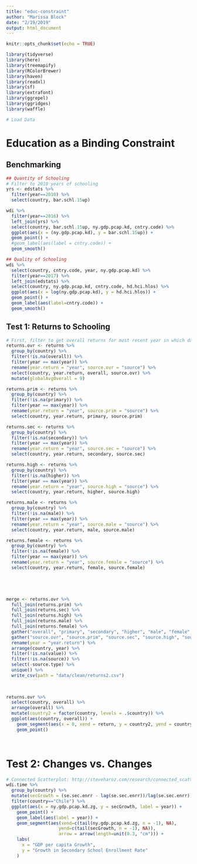 ```yaml
---
title: "educ-constraint"
author: "Marissa Block"
date: "2/19/2019"
output: html_document
---
```


```r
knitr::opts_chunk$set(echo = TRUE)
```

```r
library(tidyverse)
library(here)
library(treemapify)
library(RColorBrewer)
library(haven)
library(readxl)
library(sf)
library(extrafont)
library(ggrepel)
library(ggridges)
library(waffle)

# Load Data

```


# Education as a Binding Constraint


## Benchmarking
```r

## Quantity of Schooling
# Filter to 2010 years of schooling
yrs <- edstats %>%
  filter(year==2010) %>%
  select(country, bar.schl.15up)

wdi %>%
  filter(year==2016) %>%
  left_join(yrs) %>%
  select(country, bar.schl.15up, ny.gdp.pcap.kd, cntry.code) %>%
  ggplot(aes(x = (ny.gdp.pcap.kd), y = bar.schl.15up)) +
  geom_point() +
  #geom_label(aes(label = cntry.code)) +
  geom_smooth()

## Quality of Schooling
wdi %>%
  select(country, cntry.code, year, ny.gdp.pcap.kd) %>%
  filter(year==2017) %>%
  left_join(edstats) %>%
  select(country, ny.gdp.pcap.kd, cntry.code, hd.hci.hlos) %>%
  ggplot(aes(x = log(ny.gdp.pcap.kd), y = hd.hci.hlos)) +
  geom_point() +
  geom_label(aes(label=cntry.code)) +
  geom_smooth()
```

## Test 1: Returns to Schooling

```r
# First, filter to get overall returns for most recent year in which data is available
returns.ovr <- returns %>%
  group_by(country) %>%
  filter(!is.na(overall)) %>%
  filter(year == max(year)) %>%
  rename(year.return = "year", source.ovr = "source") %>%
  select(country, year.return, overall, source.ovr) %>%
  mutate(globalAvgOverall = 9)

returns.prim <- returns %>%
  group_by(country) %>%
  filter(!is.na(primary)) %>%
  filter(year == max(year)) %>%
  rename(year.return = "year", source.prim = "source") %>%
  select(country, year.return, primary, source.prim)

returns.sec <- returns %>%
  group_by(country) %>%
  filter(!is.na(secondary)) %>%
  filter(year == max(year)) %>%
  rename(year.return = "year", source.sec = "source") %>%
  select(country, year.return, secondary, source.sec)

returns.high <- returns %>%
  group_by(country) %>%
  filter(!is.na(higher)) %>%
  filter(year == max(year)) %>%
  rename(year.return = "year", source.high = "source") %>%
  select(country, year.return, higher, source.high)

returns.male <- returns %>%
  group_by(country) %>%
  filter(!is.na(male)) %>%
  filter(year == max(year)) %>%
  rename(year.return = "year", source.male = "source") %>%
  select(country, year.return, male, source.male)

returns.female <- returns %>%
  group_by(country) %>%
  filter(!is.na(female)) %>%
  filter(year == max(year)) %>%
  rename(year.return = "year", source.female = "source") %>%
  select(country, year.return, female, source.female)




  
merge <- returns.ovr %>%
  full_join(returns.prim) %>%
  full_join(returns.sec) %>%
  full_join(returns.high) %>%
  full_join(returns.male) %>%
  full_join(returns.female) %>%
  gather("overall", "primary", "secondary", "higher", "male", "female", "globalAvgOverall", key = "type", value = "value") %>%
  gather("source.ovr", "source.prim", "source.sec", "source.high", "source.male", "source.female", key = "source.type", value = "source") %>%
  rename(year = "year.return") %>%
  arrange(country, year) %>%
  filter(!is.na(value)) %>%
  filter(!is.na(source)) %>%
  select(-source.type) %>%
  unique() %>%
  write_csv(path = "data/clean/returns2.csv")
  
  

returns.ovr %>%
  select(country, overall) %>%
  arrange(overall) %>%
  mutate(country2 = factor(country, levels = .$country)) %>%
  ggplot(aes(country, overall)) +
    geom_segment(aes(x = 0, xend = return, y = country2, yend = country2)) +
    geom_point()
  



```

# Test 2: Changes vs. Changes
```r
# Connected Scatterplot: http://steveharoz.com/research/connected_scatterplot/
wdi.time %>%
  group_by(country) %>%
  mutate(secGrowth = (se.sec.enrr - lag(se.sec.enrr))/lag(se.sec.enrr)) %>%
  filter(country=="Chile") %>%
  ggplot(aes(x = ny.gdp.pcap.kd.zg, y = secGrowth, label = year)) +
    geom_point() +
    geom_label(aes(label = year)) +
    geom_segment(aes(xend=c(tail(ny.gdp.pcap.kd.zg, n = -1), NA),
                    yend=c(tail(secGrowth, n = -1), NA)),
                    arrow = arrow(length=unit(0.3, "cm"))) +
    labs(
      x = "GDP per capita Growth",
      y = "Growth in Secondary School Enrollment Rate"
    )
  
```

